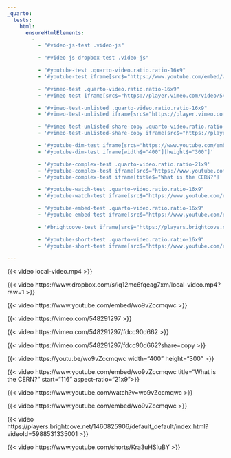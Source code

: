 ```yaml
---
_quarto:
  tests:
    html:
      ensureHtmlElements:
        - 
          - "#video-js-test .video-js"

          - "#video-js-dropbox-test .video-js"

          - "#youtube-test .quarto-video.ratio.ratio-16x9"
          - '#youtube-test iframe[src$="https://www.youtube.com/embed/wo9vZccmqwc"]'

          - "#vimeo-test .quarto-video.ratio.ratio-16x9"
          - '#vimeo-test iframe[src$="https://player.vimeo.com/video/548291297"]'

          - "#vimeo-test-unlisted .quarto-video.ratio.ratio-16x9"
          - '#vimeo-test-unlisted iframe[src$="https://player.vimeo.com/video/548291297?h=fdcc90d662"]'

          - "#vimeo-test-unlisted-share-copy .quarto-video.ratio.ratio-16x9"
          - '#vimeo-test-unlisted-share-copy iframe[src$="https://player.vimeo.com/video/548291297?h=fdcc90d662"]'

          - '#youtube-dim-test iframe[src$="https://www.youtube.com/embed/wo9vZccmqwc"]'
          - '#youtube-dim-test iframe[width$="400"][height$="300"]'

          - '#youtube-complex-test .quarto-video.ratio.ratio-21x9'
          - '#youtube-complex-test iframe[src$="https://www.youtube.com/embed/wo9vZccmqwc?start=116"]'
          - '#youtube-complex-test iframe[title$="What is the CERN?"]'

          - "#youtube-watch-test .quarto-video.ratio.ratio-16x9"
          - '#youtube-watch-test iframe[src$="https://www.youtube.com/embed/wo9vZccmqwc"]'

          - "#youtube-embed-test .quarto-video.ratio.ratio-16x9"
          - '#youtube-embed-test iframe[src$="https://www.youtube.com/embed/wo9vZccmqwc"]'

          - '#brightcove-test iframe[src$="https://players.brightcove.net/1460825906/default_default/index.html?videoId=5988531335001"]'

          - "#youtube-short-test .quarto-video.ratio.ratio-16x9"
          - '#youtube-short-test iframe[src$="https://www.youtube.com/embed/Kra3uHSIuBY"]'

---
```


::: {#video-js-test}

{{< video local-video.mp4 >}}

:::

::: {#video-js-dropbox-test}

{{< video https://www.dropbox.com/s/iq12mc6fqeag7xm/local-video.mp4?raw=1 >}}

:::


::: {#youtube-test}

{{< video https://www.youtube.com/embed/wo9vZccmqwc >}}

:::

::: {#vimeo-test}

{{< video https://vimeo.com/548291297 >}}

:::

::: {#vimeo-test-unlisted}

{{< video https://vimeo.com/548291297/fdcc90d662 >}}

:::

::: {#vimeo-test-unlisted-share-copy}

{{< video https://vimeo.com/548291297/fdcc90d662?share=copy >}}

:::

::: {#youtube-dim-test}

{{< video https://youtu.be/wo9vZccmqwc width="400" height="300" >}}

:::

::: {#youtube-complex-test}

{{< video https://www.youtube.com/embed/wo9vZccmqwc
  title="What is the CERN?"
  start="116"
  aspect-ratio="21x9">}}

:::

::: {#youtube-watch-test}

{{< video https://www.youtube.com/watch?v=wo9vZccmqwc >}}

:::

::: {#youtube-embed-test}

{{< video https://www.youtube.com/embed/wo9vZccmqwc >}}

:::

::: {#brightcove-test}

{{< video https://players.brightcove.net/1460825906/default_default/index.html?videoId=5988531335001 >}}

:::

::: {#youtube-short-test}

{{< video https://www.youtube.com/shorts/Kra3uHSIuBY >}}

:::
